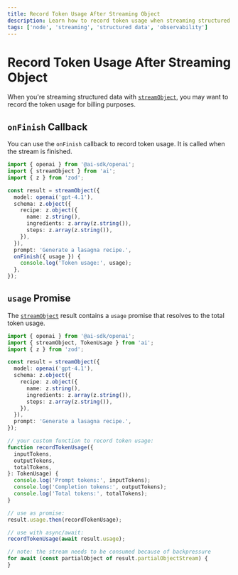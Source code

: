 ```yaml
---
title: Record Token Usage After Streaming Object
description: Learn how to record token usage when streaming structured data using the AI SDK and Node
tags: ['node', 'streaming', 'structured data', 'observability']
---
```


# Record Token Usage After Streaming Object

When you're streaming structured data with [`streamObject`](/docs/reference/ai-sdk-core/stream-object),
you may want to record the token usage for billing purposes.

## `onFinish` Callback

You can use the `onFinish` callback to record token usage.
It is called when the stream is finished.

```ts file='index.ts' highlight={"15-17"}
import { openai } from '@ai-sdk/openai';
import { streamObject } from 'ai';
import { z } from 'zod';

const result = streamObject({
  model: openai('gpt-4.1'),
  schema: z.object({
    recipe: z.object({
      name: z.string(),
      ingredients: z.array(z.string()),
      steps: z.array(z.string()),
    }),
  }),
  prompt: 'Generate a lasagna recipe.',
  onFinish({ usage }) {
    console.log('Token usage:', usage);
  },
});
```

## `usage` Promise

The [`streamObject`](/docs/reference/ai-sdk-core/stream-object) result contains a `usage` promise that resolves to the total token usage.

```ts file='index.ts' highlight={"29,32"}
import { openai } from '@ai-sdk/openai';
import { streamObject, TokenUsage } from 'ai';
import { z } from 'zod';

const result = streamObject({
  model: openai('gpt-4.1'),
  schema: z.object({
    recipe: z.object({
      name: z.string(),
      ingredients: z.array(z.string()),
      steps: z.array(z.string()),
    }),
  }),
  prompt: 'Generate a lasagna recipe.',
});

// your custom function to record token usage:
function recordTokenUsage({
  inputTokens,
  outputTokens,
  totalTokens,
}: TokenUsage) {
  console.log('Prompt tokens:', inputTokens);
  console.log('Completion tokens:', outputTokens);
  console.log('Total tokens:', totalTokens);
}

// use as promise:
result.usage.then(recordTokenUsage);

// use with async/await:
recordTokenUsage(await result.usage);

// note: the stream needs to be consumed because of backpressure
for await (const partialObject of result.partialObjectStream) {
}
```
